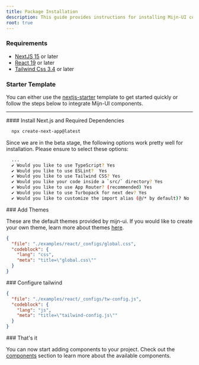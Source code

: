 ```yaml
---
title: Package Installation
description: This guide provides instructions for installing Mijn-UI components via npm packages.
root: true
---
```


### Requirements

- [NextJS 15](https://nextjs.org) or later
- [React 19](https://react.dev) or later
- [Tailwind Css 3.4](https://tailwindcss.com/) or later

### Starter Template

You can either use the [nextjs-starter](https://github.com/mijn-ui/nextjs-starter) template to get started quickly or follow the steps below to integrate Mijn-UI components.

---

<Steps>
  <Step>
  #### Install Next.js and Required Dependencies

  ```bash title="bash"
    npx create-next-app@latest
  ```

  Since we are in the beta stage, the following options work pretty well for installation. Please ensure to select these options:

  ```bash title="bash"
    ...
    ✔ Would you like to use TypeScript? Yes
    ✔ Would you like to use ESLint?  Yes
    ✔ Would you like to use Tailwind CSS? Yes
    ✔ Would you like your code inside a `src/` directory? Yes
    ✔ Would you like to use App Router? (recommended) Yes
    ✔ Would you like to use Turbopack for next dev? Yes
    ✔ Would you like to customize the import alias (@/* by default)? No
  ```
  </Step>

  <Step>
  ### Add Themes

  These are the default themes provided by mijn-ui. If you would like to create your own theme, learn more about themes [here](/docs/theming).

  ```json doc-gen:file
  {
    "file": "./examples/react/_configs/global.css",
    "codeblock": {
      "lang": "css",
      "meta": "title=\"global.css\""
    }
  }
  ```
  </Step>

  <Step>
  ### Configure tailwind

  ```json doc-gen:file
  {
    "file": "./examples/react/_configs/tw-config.js",
    "codeblock": {
      "lang": "js",
      "meta": "title=\"tailwind-config.js\""
    }
  }
  ```
  </Step>
  <Step>
   ### That's it

  You can now start adding components to your project. Check out the [components](/docs/components/accordion) section to learn more about the available components.
  </Step>
</Steps>